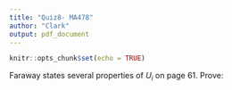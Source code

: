 ```yaml
---
title: "Quiz8- MA478"
author: "Clark"
output: pdf_document
---
```


```r
knitr::opts_chunk$set(echo = TRUE)
```


Faraway states several properties of $U_i$ on page 61. Prove:


\begin{align*}
E[U_i]&=0 \\
Var[U_i] &= \frac{1}{\phi V(\mu_i)} \\
-E[\frac{\partial U_i}{\partial \mu_i}] &= \frac{1}{\phi V(\mu_i)}
\end{align*}